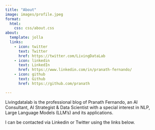 ```yaml
---
title: "About"
image: images/profile.jpeg
format:
  html:
    css: css/about.css
about:
  template: jolla
  links:
    - icon: twitter
      text: Twitter
      href: https://twitter.com/LivingDataLab
    - icon: linkedin
      text: LinkedIn
      href: https://www.linkedin.com/in/pranath-fernando/
    - icon: github
      text: Github
      href: https://github.com/pranath

---
```


Livingdatalab is the professional blog of Pranath Fernando, an AI Consultant, AI Strategist & Data Scientist with a special interest in NLP, Large Language Models (LLM's) and its applications.

I can be contacted via Linkedin or Twitter using the links below.
